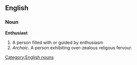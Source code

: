 ==English==
===Noun===
[[Category:English nouns]]
'''Enthusiast'''
#A person filled with or guided by enthusiasm
# ''Archaic.'' A person exhibiting over-zealous religous fervour.